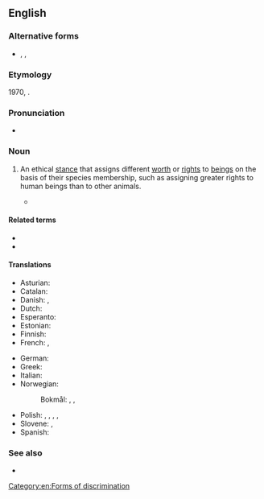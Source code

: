 {{also|species-ism}}
==English==
{{wikipedia}}

===Alternative forms===
* {{l|en|species-ism}}, {{l|en|speciesm}}, {{l|en|specism}}

===Etymology===
1970, {{suffix|species|ism|lang=en}}.

===Pronunciation===
* {{IPA|/ˈspiːʃiːˌzɪzəm/|/ˈspiːsiːˌzɪzəm/|lang=en}}

===Noun===
{{en-noun|-}}

# {{lb|en|philosophy|ethics}} An ethical [[stance]] that assigns different [[worth]] or [[right]]s to [[beings]] on the basis of their species membership, such as assigning greater rights to human beings than to other animals.
#* {{quote-book|passage=Such is the breathtaking '''speciesism''' of our Christian-inspired attitudes, the abortion of a single human zygote (most of them are destined to be spontaneously aborted anyway) can arouse more moral solicitude and righteous indignation than the vivisection of any number of intelligent adult chimpanzees|author=[[w:Richard Dawkins|Richard Dawkins]]|title=The Blind Watchmaker|publisher=W. W. Norton & Company, Inc.|location=New York|origyear=1986|year=1996|isbn=0-393-31570-3}}

====Related terms====
* {{l|en|speciesist}}
* {{l|en|specist}}

====Translations====
{{trans-top}}
* Asturian: {{t|ast|especismu|m}}
* Catalan: {{t|ca|especisme|m}}
* Danish: {{t|da|speciesisme|c}}, {{t|da|artschauvinisme|c}}
* Dutch: {{t|nl|speciesisme|m}}
* Esperanto: {{t|eo|speciismo}}
* Estonian: {{t|et|spetsiesism}}
* Finnish: {{t+|fi|spesismi}}
* French: {{t+|fr|spécisme|m}}, {{t+|fr|espécisme|m}}
{{trans-mid}}
* German: {{t+|de|Speziesismus|m}}
* Greek: {{t+|el|σπισισμός|m}}
* Italian: {{t+|it|specismo|m}}
* Norwegian:
*: Bokmål: {{t|nb|artssjåvinisme|m}}, {{t|nb|spesiesisme|m}}, {{t|nb|artsisme|m}}
* Polish: {{t+|pl|szowinizm gatunkowy|m}}, {{t|pl|dyskryminacja gatunkowa|f}}, {{t|pl|gatunkizm|m}}, {{t+|pl|gatunkowizm|m}}, {{t+|pl|especismo|m}}
* Slovene: {{t|sl|specizem|m}}, {{t|sl|speciesizem|m}}
* Spanish: {{t+|es|especismo|m}}
{{trans-bottom}}

===See also===
* {{l|en|animal liberation}}

[[Category:en:Forms of discrimination]]